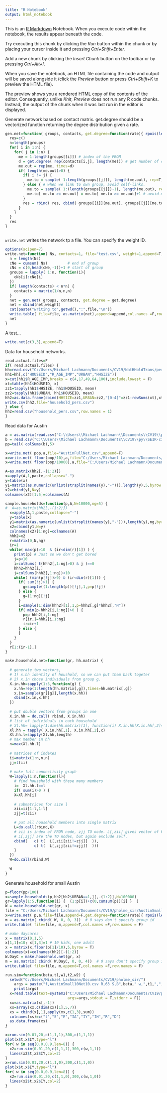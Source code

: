 ---
title: "R Notebook"
output: html_notebook
---

This is an [R Markdown](http://rmarkdown.rstudio.com) Notebook. When you execute code within the notebook, the results appear beneath the code. 

Try executing this chunk by clicking the *Run* button within the chunk or by placing your cursor inside it and pressing *Ctrl+Shift+Enter*. 

Add a new chunk by clicking the *Insert Chunk* button on the toolbar or by pressing *Ctrl+Alt+I*.

When you save the notebook, an HTML file containing the code and output will be saved alongside it (click the *Preview* button or press *Ctrl+Shift+K* to preview the HTML file).

The preview shows you a rendered HTML copy of the contents of the editor. Consequently, unlike *Knit*, *Preview* does not run any R code chunks. Instead, the output of the chunk when it was last run in the editor is displayed.



Generate network based on contact matrix.
get.degree should be a vectorized function returning the degree distribution given a rate.

```{r gen.net}
gen.net=function( groups, contacts, get.degree=function(rate){ rpois(length(rate),rate*6)} ) {
  res=c()
  n=length(groups)
  for( i in 1:n) {
    for( j in 1:n) {
      me = 1:length(groups[[i]]) # index of the FROM
      d = get.degree( rep(contacts[i,j], length(me))) # get number of contacts each should have
      me.out = rep(me, times=d) 
      if( length(me.out)>0) {
        if( i != j) {
          me.to = sample( 1:length(groups[[j]]), length(me.out), rep=T) # get index of TO
        } else { # when we link to own group, avoid self-links.
          me.to = sample( 1:(length(groups[[j]])-1), length(me.out), rep=T) # n-1, don't chose me
          me.to[ me.to >= me.out] = me.to[ me.to >= me.out]+1 # avoid me.to.i
        }
        res = rbind( res, cbind( groups[[i]][me.out], groups[[j]][me.to], i, j ))
      }
    }
  }
  res
}



```


`write.net` writes the network tp a file. You can specify the weight ID. 

```{r}
options(scipen=7)
write.net=function( Ns, contacts=1, file="test.csv", weight=1,append=T,get.degree=function(rate){ rpois(length(rate),rate*6)}) {
  n = length(Ns)
  cNe = cumsum( Ns)         # end of group
  cNs = c(0,head(cNe,-1))+1 # start of group
  groups = lapply( 1:n, function(i){
    cNs[i]:cNe[i]
  })
  if( length(contacts) < n*n) {
    contacts = matrix(1/n,n,n) 
  }
  net = gen.net( groups, contacts, get.degree = get.degree)
  net = cbind(net,weight)
  cat(paste("writing to",getwd(),":",file,"\n"))
  write.table( file=file, as.matrix(net),append=append,col.names =F,row.names = F)
  net
}
```

A test...
```{r eval=F}
write.net(c(3,3),append=T)
```

Data for household networks.
```{r}
read.actual.files=F
if( read.actual.files) {
hh=read.csv("C:/Users/Michael Lachmann/Documents/CV19/NatHHoldTrans/perpub.csv",as.is=T)
hh1=hh[,c("HOUSEID","R_AGE_IMP","URBAN","HHSIZE")]
x=cut(hh1$R_AGE_IMP,breaks = c(4,17,49,64,100),include.lowest = F)
xt=table(hh1$HOUSEID, x)
zz1=tapply(hh1$HHSIZE, hh1$HOUSEID, mean)
zz2=tapply(hh1$URBAN, hh1$HOUSEID, mean)
hh2=as.data.frame(cbind(HHSIZE=zz1,URBAN=zz2,"[0-4]"=zz1-rowSums(xt),xt))
write.csv(hh2,file="household_pers.csv")
} else {
hh2=read.csv("household_pers.csv",row.names = 1)
}
```


Read data for Austin
```{r Austin data}
a = as.matrix(read.csv("C:\\Users\\Michael Lachmann\\Documents\\CV19\\py\\SEIR-city\\data\\Excel Data\\Contact Matrix - 5 age groups.csv"))
b = read.csv("C:\\Users\\Michael Lachmann\\Documents\\CV19\\py\\SEIR-city\\data\\Austin Data\\AustinMSA Population - 5 age groups.csv")
pp=tail( colSums(b),5)
```

```{r make some nets,eval=F}
x=write.net( pop,a,file="AustinFullNet.csv",append=F)
x=write.net( floor(pop/10),a,file="C:/Users/Michael Lachmann/Documents/CV19/pholme_sir/AustinSmallNet6.csv",append=F)
x=write.net( floor(pop/10000),a,file="C:/Users/Michael Lachmann/Documents/CV19/pholme_sir/AustinTinyNet6.csv",append=F)
```



```{r How many households, eval=F}
A=as.matrix(hh2[,-(1:2)])
x=apply(A,1,paste,collapse="-")
y=table(x)
y1=matrix(as.numeric(unlist(strsplit(names(y),"-"))),length(y),5,byrow = T)
x2=cbind(y1,N=y)
colnames(x2)[1:5]=colnames(A)
```


```{r}
sample.households=function(p,A,N=10000,ng=5) {
#  A=as.matrix(hh2[,-(1:2)])
  x=apply(A,1,paste,collapse="-")
  y=table(x)
  y1=matrix(as.numeric(unlist(strsplit(names(y),"-"))),length(y),ng,byrow = T)
  x2=cbind(y1,N=y)
  colnames(x2)[1:ng]=colnames(A)
  hhh2=x2
  r=matrix(0,N,ng)
  ir=1
  while( max(p)>10  & (ir<dim(r)[1]) ) {
    print(p) # Just so we don't get bored
    j=p<10
    i=colSums( t(hhh2[,1:ng]>0) & j )==0
    hhh2=hhh2[i,]
    j=colSums(hhh2[,1:ng])<10
    while( (min(p[!j])>9) & (ir<dim(r)[1])) {
      if( sum(!j)>1) {
        g=sample((1:length(p))[!j],1,p=p[!j])
      } else {
        g=(1:ng)[!j]
      }
      i=sample(1:dim(hhh2)[1],1,p=hhh2[,g]*hhh2[,"N"])
      if( min(p-hhh2[i,1:ng])>0 ) {
        p=p-hhh2[i,1:ng]
        r[ir,]=hhh2[i,1:ng]
        ir=ir+1
      } else {
      }
    }
  }
  r[1:(ir-1),]
}

```


```{r}
make.household.net=function(gr, hh.matrix) {
  
  # generate two vectors, 
  # 1) x.hh identity of houshold, so we can put them back togeter 
  # 2) x.in chose individuals from group g.
  X.in.hh=sapply(1:5,function(g) {
    x.hh=rep(1:length(hh.matrix[,g]),times=hh.matrix[,g])
    x.in=sample(gr[[g]],length(x.hh))
    cbind(x.in,x.hh)
  })
  
  # put double vectors from groups in one 
  X.in.hh = do.call( rbind, X.in.hh)
  # list of individuals in each household
  # Xl.hh= lapply(1:dim(hh.matrix)[1], function(i) X.in.hh[X.in.hh[,2]==i,1] )
  Xl.hh = tapply( X.in.hh[,1], X.in.hh[,2],c)
  Xl.hh.l=sapply(Xl.hh,length)
  # max member in hh
  n=max(Xl.hh.l)
  
  # matrices of indexes
  ii=matrix(1:n,n,n)
  jj=t(ii)
  
  # make full connectivity graph
  W=lapply(1:n,function(l){
    # find household with these many members
    i=  Xl.hh.l==l
    if( sum(i)>0 ) {
    X=Xl.hh[i]
    
    # submatrices for size l
    zii=ii[1:l,1:l]
    zjj=t(zii)

    # put all household members into single matrix
    L=do.call(rbind,X)
    # zii is index of FROM node, zjj TO node. L[,zii] gives vector of FROM nodes, but exclude connection with self.
    # L[,zjj] are the TO nodes, but again exclude self.
    cbind(   c( t(  L[,zii[zii!=zjj]]  )),
             c( t(  L[,zjj[zii!=zjj]]  )))
    }
  })
  W=do.call(rbind,W)
  
  W
}
```



Generate household for small Austin

```{r}
p=floor(pp/100)
x=sample.households(p,hh2[hh2$URBAN==1,][,-(1:2)],N=100000)
gr=lapply(1:5,function(i) {  (1:p[i])+c(0,cumsum(p))[i] }  ) 
W = make.household.net(gr, x)
file = "C:/Users/Michael Lachmann/Documents/CV19/pholme_sir/AustinSmall10Net10.csv"
x=write.net( p,a,file=file,append=F,get.degree=function(rate){ rpois(length(rate),rate*10)})
m = as.matrix( cbind( W, 0, 0, 3))  # 0 says don't specify group id
write.table( file=file, m,append=T,col.names =F,row.names = F)

# make daycares
x = matrix(0,1,5)
x[1,1]=10; x[1,3]=1 # 10 kids, one adult
x = matrix(x,floor(p[1]/10),5,byrow = T)
colnames(x)=colnames(hh2)[-(1:2)]
W.DayC = make.household.net(gr, x)
m = as.matrix( cbind( W.DayC, 0, 0, 4))  # 0 says don't specify group id
write.table( file=file, m,append=T,col.names =F,row.names = F)

```


```{r}
run.sim=function(beta,t1,w1,t2,w2) {
  setwd("C:/Users/Michael Lachmann/Documents/CV19/pholme_sir/")
    args = paste("f,AustinSmall10Net10.csv R,63 S,B",beta," w,",t1,",",paste(w1,collapse = ",")," w,",t2,",",paste(w2,collapse = ","),sep="")
    print(args)
  x=read.table(text=system2("C:/Users/Michael Lachmann/Documents/CV19/pholme_sir/Release/pholme_sir.exe",
                            args=args,stdout = T,stderr = F))
  xx=as.matrix(x[,-1])
  xx=array(xx,c(dim(xx)[1],5,7))
  xs = cbind(x[,1],apply(xx,c(1,3),sum))
  colnames(xs)=c("t","S","E","IA","IY","IH","R","D")
  as.data.frame(xs)
}
```

```{r}
x=run.sim(0.01,20,c(1,1,1),300,c(1,1,1))
plot(x$t,x$IY,type="l")
for( w in seq(0.0,0.9,len=8)) {
  x2=run.sim(0.01,20,c(1,1,1),300,c(w,1,1))
  lines(x2$t,x2$IY,col=2)
}
x=run.sim(0.01,20,c(1,1,0),300,c(1,1,0))
plot(x$t,x$IY,type="l")
for( w in seq(0.0,0.9,len=8)) {
  x2=run.sim(0.01,20,c(1,1,0),300,c(w,1,0))
  lines(x2$t,x2$IY,col=2)
}
```




